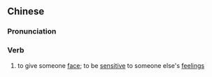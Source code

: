 {{also|给面子}}
==Chinese==
{{zh-forms|s=给面子|type=12}}

===Pronunciation===
{{zh-pron
|m=gěi miànzi
|cat=v
}}

===Verb===
{{zh-verb}}

# to give someone [[face]]; to be [[sensitive]] to someone else's [[feeling]]s